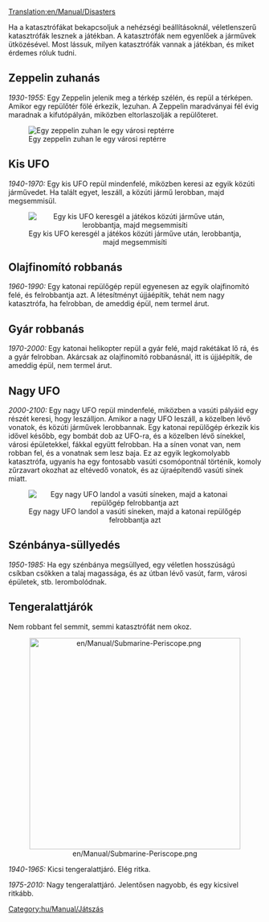 [[Translation:en/Manual/Disasters]]


Ha a katasztrófákat bekapcsoljuk a nehézségi beállításoknál, véletlenszerű katasztrófák lesznek a játékban. A katasztrófák nem egyenlőek a járművek ütközésével. Most lássuk, milyen katasztrófák vannak a játékban, és miket érdemes róluk tudni.

== Zeppelin zuhanás ==
''1930-1955:''
Egy Zeppelin jelenik meg a térkép szélén, és repül a térképen. Amikor egy repülőtér fölé érkezik, lezuhan. A Zeppelin maradványai fél évig maradnak a kifutópályán, miközben eltorlaszolják a repülőteret.

[[File:en/Manual/Zeppelin.png|center|frame|Egy zeppelin zuhan le egy városi reptérre]]

== Kis UFO ==
''1940-1970:''
Egy kis UFO repül mindenfelé, miközben keresi az egyik közúti járművedet. Ha talált egyet, leszáll, a közúti jármű lerobban, majd megsemmisül.

<center>[[File:en/Manual/Smallufo.png|center|frame|Egy kis UFO keresgél a játékos közúti járműve után, lerobbantja, majd megsemmisíti]]</center>

== Olajfinomító robbanás ==
''1960-1990:''
Egy katonai repülőgép repül egyenesen az egyik olajfinomító felé, és felrobbantja azt. A létesítményt újjáépítik, tehát nem nagy katasztrófa, ha felrobban, de ameddig épül, nem termel árut.

== Gyár robbanás ==
''1970-2000:''
Egy katonai helikopter repül a gyár felé, majd rakétákat lő rá, és a gyár felrobban. Akárcsak az olajfinomító robbanásnál, itt is újjáépítik, de ameddig épül, nem termel árut.

== Nagy UFO ==
''2000-2100:''
Egy nagy UFO repül mindenfelé, miközben a vasúti pályáid egy részét keresi, hogy leszálljon. Amikor a nagy UFO leszáll, a közelben lévő vonatok, és közúti járművek lerobbannak. Egy katonai repülőgép érkezik kis idővel később, egy bombát dob az UFO-ra, és a közelben lévő sínekkel, városi épületekkel, fákkal együtt felrobban. Ha a sínen vonat van, nem robban fel, és a vonatnak sem lesz baja. Ez az egyik legkomolyabb katasztrófa, ugyanis ha egy fontosabb vasúti csomópontnál történik, komoly zűrzavart okozhat az eltévedő vonatok, és az újraépítendő vasúti sínek miatt.

<center>[[File:en/Manual/Largeufo.png|center|frame|Egy nagy UFO landol a vasúti síneken, majd a katonai repülőgép felrobbantja azt]]</center>

== Szénbánya-süllyedés ==
''1950-1985:''
Ha egy szénbánya megsüllyed, egy véletlen hosszúságú csíkban csökken a talaj magassága, és az útban lévő vasút, farm, városi épületek, stb. lerombolódnak.

== Tengeralattjárók ==
Nem robbant fel semmit, semmi katasztrófát nem okoz.

<center>[[File:en/Manual/Submarine-Periscope.png|center|420px]]</center>

''1940-1965:'' Kicsi tengeralattjáró. Elég ritka.

''1975-2010:'' Nagy tengeralattjáró. Jelentősen nagyobb, és egy kicsivel ritkább.

[[Category:hu/Manual/Játszás]]